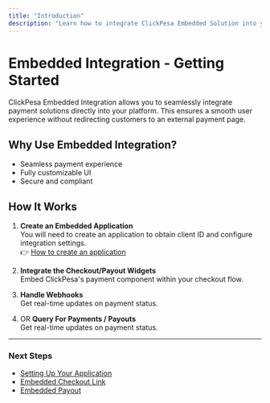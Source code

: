 ```yaml
---
title: "Introduction"
description: "Learn how to integrate ClickPesa Embedded Solution into your platform."
---
```



# Embedded Integration - Getting Started

ClickPesa Embedded Integration allows you to seamlessly integrate payment solutions directly into your platform. This ensures a smooth user experience without redirecting customers to an external payment page.

## Why Use Embedded Integration?

- Seamless payment experience
- Fully customizable UI
- Secure and compliant

## How It Works

1. **Create an Embedded Application**  
   You will need to create an application to obtain client ID and configure integration settings.  
   👉 [How to create an application](/docs/embedded/application/setup)

2. **Integrate the Checkout/Payout Widgets**  
   Embed ClickPesa's payment component within your checkout flow.

3. **Handle Webhooks**  
   Get real-time updates on payment status.

4. OR **Query For Payments / Payouts**  
   Get real-time updates on payment status.

---

### **Next Steps**

- [Setting Up Your Application](/docs/embedded/application/setup)
- [Embedded Checkout Link](/docs/embedded/collection/embedded-checkout)
- [Embedded Payout](/docs/embedded/disbursement/embedded-payout)

